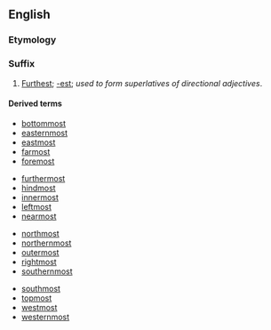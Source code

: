 ==English==

===Etymology===
{{back-form|foremost}}

===Suffix===
{{infl|en|suffix|cat=suffixes|head=-[[most]]}}

# [[furthest|Furthest]]; [[-est]]; ''used to form superlatives of directional adjectives''.

====Derived terms====
{{rel-top4|Derived terms}}
* [[bottommost]]
* [[easternmost]]
* [[eastmost]]
* [[farmost]]
* [[foremost]]
{{rel-mid4}}
* [[furthermost]]
* [[hindmost]]
* [[innermost]]
* [[leftmost]]
* [[nearmost]]
{{rel-mid4}}
* [[northmost]]
* [[northernmost]]
* [[outermost]]
* [[rightmost]]
* [[southernmost]]
{{rel-mid4}}
* [[southmost]]
* [[topmost]]
* [[westmost]]
* [[westernmost]]
{{rel-bottom}}